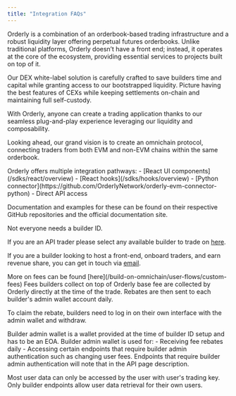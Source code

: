 ```yaml
---
title: "Integration FAQs"
---
```


<AccordionGroup>
  <Accordion title="What is Orderly?">
Orderly is a combination of an orderbook-based trading infrastructure and a robust liquidity layer offering perpetual futures orderbooks. Unlike traditional platforms, Orderly doesn’t have a front end; instead, it operates at the core of the ecosystem, providing essential services to projects built on top of it.

Our DEX white-label solution is carefully crafted to save builders time and capital while granting access to our bootstrapped liquidity. Picture having the best features of CEXs while keeping settlements on-chain and maintaining full self-custody.

With Orderly, anyone can create a trading application thanks to our seamless plug-and-play experience leveraging our liquidity and composability.

Looking ahead, our grand vision is to create an omnichain protocol, connecting traders from both EVM and non-EVM chains within the same orderbook.

  </Accordion>

   <Accordion title="How to integrate?">
Orderly offers multiple integration pathways: 
- [React UI components](/sdks/react/overview)
- [React hooks](/sdks/hooks/overview)
- [Python connector](https://github.com/OrderlyNetwork/orderly-evm-connector-python)
- Direct API access

Documentation and examples for these can be found on their respective GitHub repositories and the official documentation site.

  </Accordion>

  <Accordion title="Creating a builder ID">
Not everyone needs a builder ID.

If you are an API trader please select any available builder to trade on [here](/build-on-omnichain/evm-api/restful-api/public/get-builder-list).

If you are a builder looking to host a front-end, onboard traders, and earn revenue share, you can get in touch via [email](mailto::product@orderly.network).

  </Accordion>

<Accordion title="Fee setting, default fees, and custom fee rates">
  More on fees can be found [here](/build-on-omnichain/user-flows/custom-fees)
</Accordion>

<Accordion title="Builder fee rebate distribution">
  Fees builders collect on top of Orderly base fee are collected by Orderly directly at the time of the trade. Rebates are then sent to each builder's admin wallet account daily.

To claim the rebate, builders need to log in on their own interface with the admin wallet and withdraw.

</Accordion>

<Accordion title="Builder admin wallet">
  Builder admin wallet is a wallet provided at the time of builder ID setup and has to be an EOA.
  Builder admin wallet is used for:
   - Receiving fee rebates daily 
   - Accessing certain endpoints that require builder admin authentication such as changing user fees. Endpoints that require builder
  admin authentication will note that in the API page description.

</Accordion>

<Accordion title="Obtaining user data">

Most user data can only be accessed by the user with user's trading key. Only builder endpoints allow user data retrieval for their own users.

</Accordion>

</AccordionGroup>
